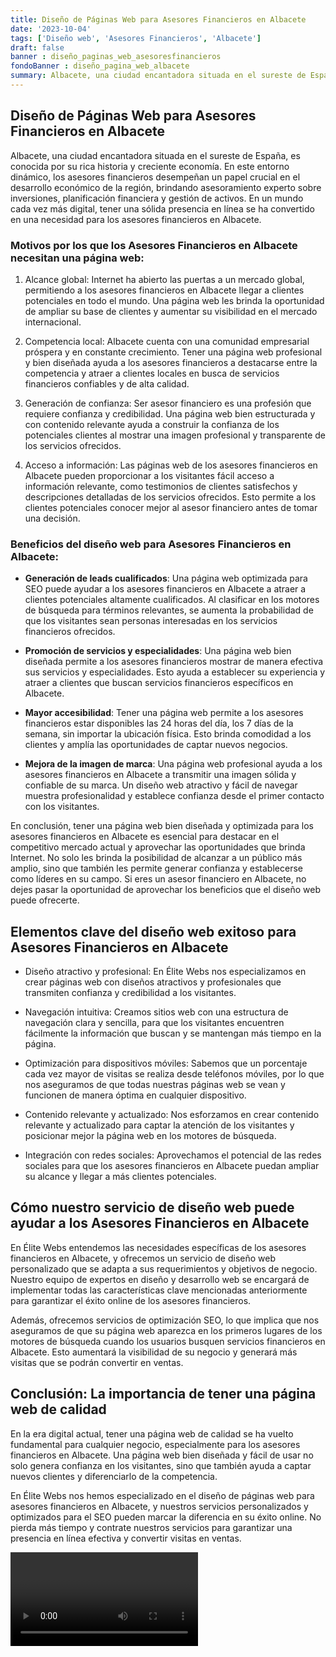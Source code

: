 ```yaml
---
title: Diseño de Páginas Web para Asesores Financieros en Albacete
date: '2023-10-04'
tags: ['Diseño web', 'Asesores Financieros', 'Albacete']
draft: false
banner : diseño_paginas_web_asesoresfinancieros
fondoBanner : diseño_pagina_web_albacete
summary: Albacete, una ciudad encantadora situada en el sureste de España, es conocida por su rica historia y creciente economía. En este entorno dinámico, los asesores financieros desempeñan un papel crucial en el desarrollo económico de la región, brindando asesoramiento experto sobre inversiones, planificación financiera y gestión de activos. En un mundo cada vez más digital, tener una sólida presencia en línea se ha convertido en una necesidad para los asesores financieros en Albacete. 
---
```


## Diseño de Páginas Web para Asesores Financieros en Albacete

Albacete, una ciudad encantadora situada en el sureste de España, es conocida por su rica historia y creciente economía. En este entorno dinámico, los asesores financieros desempeñan un papel crucial en el desarrollo económico de la región, brindando asesoramiento experto sobre inversiones, planificación financiera y gestión de activos. En un mundo cada vez más digital, tener una sólida presencia en línea se ha convertido en una necesidad para los asesores financieros en Albacete. 

### Motivos por los que los Asesores Financieros en Albacete necesitan una página web:

1. Alcance global: Internet ha abierto las puertas a un mercado global, permitiendo a los asesores financieros en Albacete llegar a clientes potenciales en todo el mundo. Una página web les brinda la oportunidad de ampliar su base de clientes y aumentar su visibilidad en el mercado internacional.

2. Competencia local: Albacete cuenta con una comunidad empresarial próspera y en constante crecimiento. Tener una página web profesional y bien diseñada ayuda a los asesores financieros a destacarse entre la competencia y atraer a clientes locales en busca de servicios financieros confiables y de alta calidad.

3. Generación de confianza: Ser asesor financiero es una profesión que requiere confianza y credibilidad. Una página web bien estructurada y con contenido relevante ayuda a construir la confianza de los potenciales clientes al mostrar una imagen profesional y transparente de los servicios ofrecidos.

4. Acceso a información: Las páginas web de los asesores financieros en Albacete pueden proporcionar a los visitantes fácil acceso a información relevante, como testimonios de clientes satisfechos y descripciones detalladas de los servicios ofrecidos. Esto permite a los clientes potenciales conocer mejor al asesor financiero antes de tomar una decisión.

### Beneficios del diseño web para Asesores Financieros en Albacete:

- **Generación de leads cualificados**: Una página web optimizada para SEO puede ayudar a los asesores financieros en Albacete a atraer a clientes potenciales altamente cualificados. Al clasificar en los motores de búsqueda para términos relevantes, se aumenta la probabilidad de que los visitantes sean personas interesadas en los servicios financieros ofrecidos.

- **Promoción de servicios y especialidades**: Una página web bien diseñada permite a los asesores financieros mostrar de manera efectiva sus servicios y especialidades. Esto ayuda a establecer su experiencia y atraer a clientes que buscan servicios financieros específicos en Albacete.

- **Mayor accesibilidad**: Tener una página web permite a los asesores financieros estar disponibles las 24 horas del día, los 7 días de la semana, sin importar la ubicación física. Esto brinda comodidad a los clientes y amplía las oportunidades de captar nuevos negocios.

- **Mejora de la imagen de marca**: Una página web profesional ayuda a los asesores financieros en Albacete a transmitir una imagen sólida y confiable de su marca. Un diseño web atractivo y fácil de navegar muestra profesionalidad y establece confianza desde el primer contacto con los visitantes.

En conclusión, tener una página web bien diseñada y optimizada para los asesores financieros en Albacete es esencial para destacar en el competitivo mercado actual y aprovechar las oportunidades que brinda Internet. No solo les brinda la posibilidad de alcanzar a un público más amplio, sino que también les permite generar confianza y establecerse como líderes en su campo. Si eres un asesor financiero en Albacete, no dejes pasar la oportunidad de aprovechar los beneficios que el diseño web puede ofrecerte.

<GifSeo />

<Cta />

## Elementos clave del diseño web exitoso para Asesores Financieros en Albacete

- Diseño atractivo y profesional: En Élite Webs nos especializamos en crear páginas web con diseños atractivos y profesionales que transmiten confianza y credibilidad a los visitantes.

- Navegación intuitiva: Creamos sitios web con una estructura de navegación clara y sencilla, para que los visitantes encuentren fácilmente la información que buscan y se mantengan más tiempo en la página.

- Optimización para dispositivos móviles: Sabemos que un porcentaje cada vez mayor de visitas se realiza desde teléfonos móviles, por lo que nos aseguramos de que todas nuestras páginas web se vean y funcionen de manera óptima en cualquier dispositivo.

- Contenido relevante y actualizado: Nos esforzamos en crear contenido relevante y actualizado para captar la atención de los visitantes y posicionar mejor la página web en los motores de búsqueda.

- Integración con redes sociales: Aprovechamos el potencial de las redes sociales para que los asesores financieros en Albacete puedan ampliar su alcance y llegar a más clientes potenciales.

## Cómo nuestro servicio de diseño web puede ayudar a los Asesores Financieros en Albacete

En Élite Webs entendemos las necesidades específicas de los asesores financieros en Albacete, y ofrecemos un servicio de diseño web personalizado que se adapta a sus requerimientos y objetivos de negocio. Nuestro equipo de expertos en diseño y desarrollo web se encargará de implementar todas las características clave mencionadas anteriormente para garantizar el éxito online de los asesores financieros.

Además, ofrecemos servicios de optimización SEO, lo que implica que nos aseguramos de que su página web aparezca en los primeros lugares de los motores de búsqueda cuando los usuarios busquen servicios financieros en Albacete. Esto aumentará la visibilidad de su negocio y generará más visitas que se podrán convertir en ventas.

## Conclusión: La importancia de tener una página web de calidad

En la era digital actual, tener una página web de calidad se ha vuelto fundamental para cualquier negocio, especialmente para los asesores financieros en Albacete. Una página web bien diseñada y fácil de usar no solo genera confianza en los visitantes, sino que también ayuda a captar nuevos clientes y diferenciarlo de la competencia.

En Élite Webs nos hemos especializado en el diseño de páginas web para asesores financieros en Albacete, y nuestros servicios personalizados y optimizados para el SEO pueden marcar la diferencia en su éxito online. No pierda más tiempo y contrate nuestros servicios para garantizar una presencia en línea efectiva y convertir visitas en ventas.

<Video />

<CtaBot job='Asesores Financieros' city='Albacete'/>

<Gmaps query='Albacete+españa+maps' />